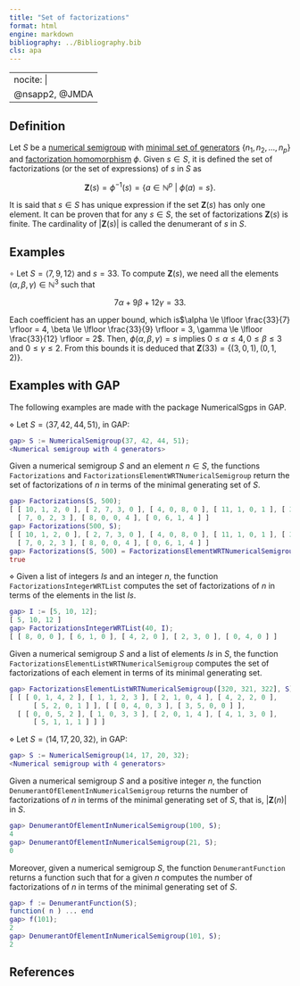 ```yaml
---
title: "Set of factorizations"
format: html
engine: markdown
bibliography: ../Bibliography.bib
cls: apa
---
```


---
nocite: |
  @nsapp2, @JMDA
---

## Definition

Let $S$ be a [numerical semigroup](../Basic-concepts/Numerical-semigroup.qmd) with [minimal set of generators](../Basic-concepts/Minimal-set-of-generators.qmd) $\{n_1, n_2, \ldots, n_p\}$ and [factorization homomorphism](Factorization-homomorphism.qmd) $\phi$. Given $s \in S$, it is defined the set of factorizations (or the set of expressions) of $s$ in $S$ as

$$
\mathbf{Z}(s) = \phi^{-1}(s) = \{a \in \mathbb{N}^p ~ | ~ \phi(a) = s\}.
$$

It is said that $s \in S$ has unique expression if the set $\mathbf{Z}(s)$ has only one element. It can be proven that for any $s \in S$, the set of factorizations $\mathbf{Z}(s)$ is finite. The cardinality of $|\mathbf{Z}(s)|$ is called the denumerant of $s$ in $S$. 

## Examples

$\circ$ Let $S = \langle 7, 9, 12 \rangle$ and $s = 33$. To compute $\mathbf{Z}(s)$, we need all the elements $(\alpha, \beta, \gamma) \in \mathbb{N}^3$ such that

$$
7 \alpha + 9 \beta + 12 \gamma = 33.
$$

Each coefficient has an upper bound, which is$\alpha \le \lfloor \frac{33}{7} \rfloor = 4, \beta \le \lfloor \frac{33}{9} \rfloor = 3, \gamma \le \lfloor \frac{33}{12} \rfloor = 2$. Then, $\phi(\alpha, \beta, \gamma) = s$ implies $0 \le \alpha \le 4, 0 \le \beta \le 3$ and $0 \le \gamma \le 2$. From this bounds it is deduced that $\mathbf{Z}(33) = \{(3,0,1), (0,1,2)\}$.

## Examples with GAP

The following examples are made with the package NumericalSgps in GAP.

$\diamond$ Let $S = \langle 37, 42, 44, 51 \rangle$, in GAP:

``` gap
gap> S := NumericalSemigroup(37, 42, 44, 51);
<Numerical semigroup with 4 generators>
```

Given a numerical semigroup $S$ and an element $n \in S$, the functions `Factorizations` and `FactorizationsElementWRTNumericalSemigroup` return the set of factorizations of $n$ in terms of the minimal generating set of $S$.

``` gap
gap> Factorizations(S, 500);
[ [ 10, 1, 2, 0 ], [ 2, 7, 3, 0 ], [ 4, 0, 8, 0 ], [ 11, 1, 0, 1 ], [ 3, 7, 1, 1 ], [ 5, 0, 6, 1 ], [ 6, 0, 4, 2 ],
  [ 7, 0, 2, 3 ], [ 8, 0, 0, 4 ], [ 0, 6, 1, 4 ] ]
gap> Factorizations(500, S);
[ [ 10, 1, 2, 0 ], [ 2, 7, 3, 0 ], [ 4, 0, 8, 0 ], [ 11, 1, 0, 1 ], [ 3, 7, 1, 1 ], [ 5, 0, 6, 1 ], [ 6, 0, 4, 2 ],
  [ 7, 0, 2, 3 ], [ 8, 0, 0, 4 ], [ 0, 6, 1, 4 ] ]
gap> Factorizations(S, 500) = FactorizationsElementWRTNumericalSemigroup(500, S);
true
```

$\diamond$ Given a list of integers $Is$ and an integer $n$, the function `FactorizationsIntegerWRTList` computes the set of factorizations of $n$ in terms of the elements in the list $Is$.

``` gap
gap> I := [5, 10, 12];
[ 5, 10, 12 ]
gap> FactorizationsIntegerWRTList(40, I);
[ [ 8, 0, 0 ], [ 6, 1, 0 ], [ 4, 2, 0 ], [ 2, 3, 0 ], [ 0, 4, 0 ] ]
```

Given a numerical semigroup $S$ and a list of elements $Is$ in $S$, the function `FactorizationsElementListWRTNumericalSemigroup` computes the set of factorizations of each element in terms of its minimal generating set.

``` gap
gap> FactorizationsElementListWRTNumericalSemigroup([320, 321, 322], S);
[ [ [ 0, 1, 4, 2 ], [ 1, 1, 2, 3 ], [ 2, 1, 0, 4 ], [ 4, 2, 2, 0 ],
      [ 5, 2, 0, 1 ] ], [ [ 0, 4, 0, 3 ], [ 3, 5, 0, 0 ] ],
  [ [ 0, 0, 5, 2 ], [ 1, 0, 3, 3 ], [ 2, 0, 1, 4 ], [ 4, 1, 3, 0 ],
      [ 5, 1, 1, 1 ] ] ]
```

$\diamond$ Let $S = \langle 14, 17, 20, 32 \rangle$, in GAP:

```gap
gap> S := NumericalSemigroup(14, 17, 20, 32);
<Numerical semigroup with 4 generators>
```

Given a numerical semigroup $S$ and a positive integer $n$, the function `DenumerantOfElementInNumericalSemigroup` returns the number of factorizations of $n$ in terms of the minimal generating set of $S$, that is, $|\mathbf{Z}(n)|$ in $S$.

```gap
gap> DenumerantOfElementInNumericalSemigroup(100, S);
4
gap> DenumerantOfElementInNumericalSemigroup(21, S);
0
```

Moreover, given a numerical semigroup $S$, the function `DenumerantFunction` returns a function such that for a given $n$ computes the number of factorizations of $n$ in terms of the minimal generating set of $S$.

```gap
gap> f := DenumerantFunction(S);
function( n ) ... end
gap> f(101);
2
gap> DenumerantOfElementInNumericalSemigroup(101, S);
2
```

## References

::: {#refs}

:::
